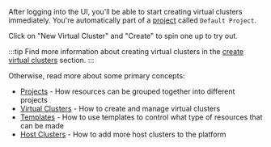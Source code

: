 After logging into the UI, you'll be able to start creating virtual clusters immediately. You're automatically part of a [project](../../understand/what-are-projects.mdx) called `Default Project`.

Click on "New Virtual Cluster" and "Create" to spin one up to try out.

:::tip
Find more information about creating virtual clusters in the [create virtual
clusters](/platform/use-platform/virtual-clusters/create/create-no-template) section.
:::

Otherwise, read more about some primary concepts:

* [Projects](../../understand/what-are-projects.mdx) - How resources can be grouped together into different projects
* [Virtual Clusters](../../understand/what-are-virtual-clusters.mdx) - How to create and manage virtual clusters
* [Templates](../../understand/what-are-templates.mdx) - How to use templates to control what type of resources that can be made
* [Host Clusters](../../understand/what-are-clusters.mdx) - How to add more host clusters to the platform
